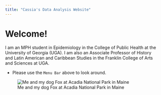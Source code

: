 ```yaml
---
title: "Cassia's Data Analysis Website"
---
```


# Welcome!

I am an MPH student in Epidemiology in the College of Public Health at the University of Georgia (UGA). I am also an Associate Professor of History and Latin American and Caribbean Studies in the Franklin College of Arts and Sciences at UGA.

-   Please use the `Menu Bar` above to look around.

![Me and my dog Fox at Acadia National Park in Maine](IMG_6957.jpeg)
